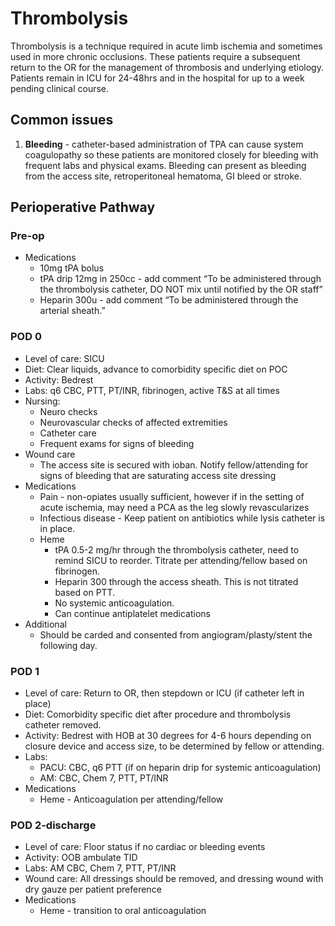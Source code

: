 # Thrombolysis

Thrombolysis is a technique required in acute limb ischemia and sometimes used in more chronic occlusions.  These patients require a subsequent return to the OR for the management of thrombosis and underlying etiology.  Patients remain in ICU for 24-48hrs and in the hospital for up to a week pending clinical course.

## Common issues
1. **Bleeding** - catheter-based administration of TPA can cause system coagulopathy so these patients are monitored closely for bleeding with frequent labs and physical exams.  Bleeding can present as bleeding from the access site, retroperitoneal hematoma, GI bleed or stroke.

## Perioperative Pathway

### Pre-op
- Medications
  * 10mg tPA bolus
  * tPA drip 12mg in 250cc - add comment “To be administered through the thrombolysis catheter, DO NOT mix until notified by the OR staff”
  * Heparin 300u - add comment “To be administered through the arterial sheath.”

### POD 0
- Level of care: SICU
- Diet: Clear liquids, advance to comorbidity specific diet on POC
- Activity: Bedrest
- Labs: q6 CBC, PTT, PT/INR, fibrinogen, active T&S at all times
- Nursing:
  * Neuro checks
  * Neurovascular checks of affected extremities
  * Catheter care
  * Frequent exams for signs of bleeding
- Wound care
  * The access site is secured with ioban.  Notify fellow/attending for signs of bleeding that are saturating access site dressing
- Medications
  * Pain - non-opiates usually sufficient, however if in the setting of acute ischemia, may need a PCA as the leg slowly revascularizes
  * Infectious disease - Keep patient on antibiotics while lysis catheter is in place.
  * Heme
      + tPA 0.5-2 mg/hr through the thrombolysis catheter, need to remind SICU to reorder. Titrate per attending/fellow based on fibrinogen.
      + Heparin 300 through the access sheath.  This is not titrated based on PTT.
      + No systemic anticoagulation.
      + Can continue antiplatelet medications
- Additional
  * Should be carded and consented from angiogram/plasty/stent the following day.

### POD 1
- Level of care: Return to OR, then stepdown or ICU (if catheter left in place)
- Diet: Comorbidity specific diet after procedure and thrombolysis catheter removed.
- Activity: Bedrest with HOB at 30 degrees for 4-6 hours depending on closure device and access size, to be determined by fellow or attending. 
- Labs:
  * PACU: CBC, q6 PTT (if on heparin drip for systemic anticoagulation)
  * AM: CBC, Chem 7, PTT, PT/INR
- Medications
  * Heme - Anticoagulation per attending/fellow

### POD 2-discharge
- Level of care: Floor status if no cardiac or bleeding events
- Activity: OOB ambulate TID
- Labs: AM CBC, Chem 7, PTT, PT/INR
- Wound care: All dressings should be removed, and dressing wound with dry gauze per patient preference
- Medications
  * Heme - transition to oral anticoagulation
